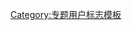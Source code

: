 {{userbox
|id       = [[File:WikiProject Russia.svg|45px]]
|id-c     = red
|info     = 這個用戶為偉大的'''[[WikiProject:俄羅斯|<span style="color:yellow">俄羅斯專題</span>]]'''奉獻。
|info-fc  = yellow
|info-op  = background: linear-gradient(white, #0051BA, #D81E05)
|usercategory  = 參與俄羅斯專題的維基人
|nocat = {{{nocat|}}}
}}<noinclude>
[[Category:专题用户标志模板]]
</noinclude>